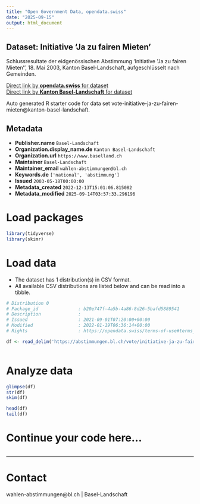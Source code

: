 ```yaml
---
title: "Open Government Data, opendata.swiss"
date: "2025-09-15"
output: html_document
---
```


## Dataset: Initiative 'Ja zu fairen Mieten'

Schlussresultate der eidgenössischen Abstimmung 'Initiative 'Ja zu fairen Mieten'', 18. Mai 2003, Kanton Basel-Landschaft, aufgeschlüsselt nach Gemeinden.

[Direct link by **opendata.swiss** for dataset](https://opendata.swiss/de/dataset/initiative-ja-zu-fairen-mieten)<br>
[Direct link by **Kanton Basel-Landschaft** for dataset](https://abstimmungen.bl.ch/vote/initiative-ja-zu-fairen-mieten/data)

Auto generated R starter code for data set vote-initiative-ja-zu-fairen-mieten@kanton-basel-landschaft.

## Metadata

- **Publisher.name** `Basel-Landschaft`
- **Organization.display_name.de** `Kanton Basel-Landschaft`
- **Organization.url** `https://www.baselland.ch`
- **Maintainer** `Basel-Landschaft`
- **Maintainer_email** `wahlen-abstimmungen@bl.ch`
- **Keywords.de** `['national', 'abstimmung']`
- **Issued** `2003-05-18T00:00:00`
- **Metadata_created** `2022-12-13T15:01:06.815082`
- **Metadata_modified** `2025-09-14T03:57:33.296196`


# Load packages

```r

library(tidyverse)
library(skimr)

```

# Load data

-   The dataset has 1 distribution(s) in CSV format.
-   All available CSV distributions are listed below and can be read into a tibble.

```r

# Distribution 0
# Package_id               : b20e747f-4a5b-4a86-8d26-5bafd5889541
# Description              : 
# Issued                   : 2021-09-01T07:20:00+00:00
# Modified                 : 2022-01-19T06:36:14+00:00
# Rights                   : https://opendata.swiss/terms-of-use#terms_by

df <- read_delim('https://abstimmungen.bl.ch/vote/initiative-ja-zu-fairen-mieten/data-csv')



```

# Analyze data

```r

glimpse(df)
str(df)
skim(df)

head(df)
tail(df)

```

# Continue your code here...

```r

```

------------------------------------------------------------------------

# Contact

wahlen-abstimmungen@bl.ch | Basel-Landschaft
